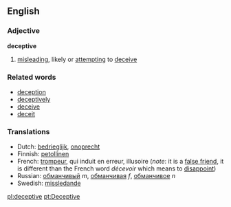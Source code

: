 ==English==

===Adjective===
'''deceptive'''
# [[misleading]], likely or [[attempting]] to [[deceive]]

===Related words===
*[[deception]]
*[[deceptively]]
*[[deceive]]
*[[deceit]]

===Translations===
*Dutch: [[bedrieglijk]], [[onoprecht]]
*Finnish: [[petollinen]]
*French: [[trompeur]], qui induit en erreur, illusoire (''note'': it is a [[false friend]], it is different than the French word ''décevoir'' which means to [[disappoint]])
*Russian: [[обманчивый]] ''m'', [[обманчивая]] ''f'', [[обманчивое]] ''n''
*Swedish: [[missledande]]

[[pl:deceptive]]
[[pt:Deceptive]]